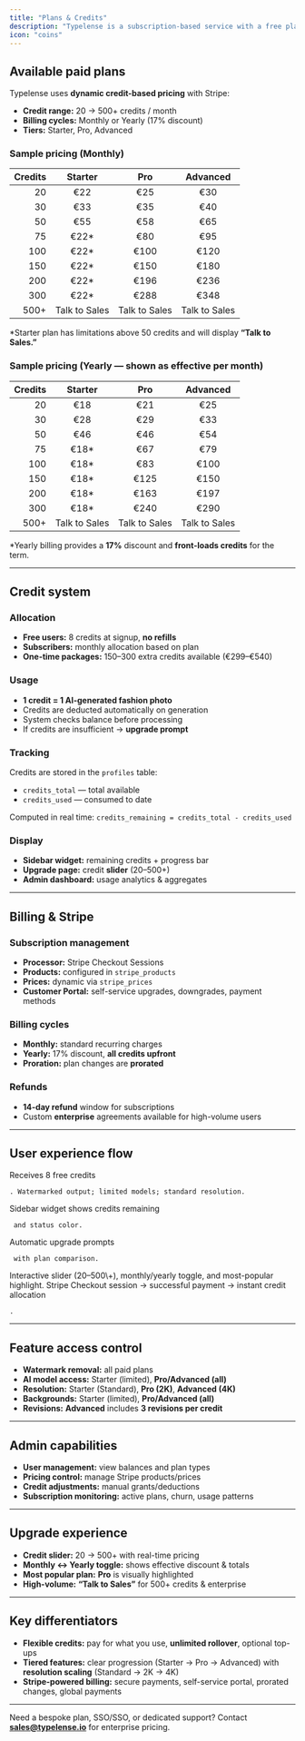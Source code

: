 ```yaml
---
title: "Plans & Credits"
description: "Typelense is a subscription-based service with a free plan and three paid tiers. Image generation uses credits. This page explains plans, pricing, credit logic, and billing."
icon: "coins"
---
```


## Available paid plans

Typelense uses **dynamic credit-based pricing** with Stripe:

- **Credit range:** 20 → 500\+ credits / month
- **Billing cycles:** Monthly or Yearly (17% discount)
- **Tiers:** Starter, Pro, Advanced

### Sample pricing (Monthly)

| Credits | Starter       | Pro           | Advanced      |
| ------: | :-----------: | :-----------: | :-----------: |
| 20      | €22           | €25           | €30           |
| 30      | €33           | €35           | €40           |
| 50      | €55           | €58           | €65           |
| 75      | €22\*         | €80           | €95           |
| 100     | €22\*         | €100          | €120          |
| 150     | €22\*         | €150          | €180          |
| 200     | €22\*         | €196          | €236          |
| 300     | €22\*         | €288          | €348          |
| 500\+   | Talk to Sales | Talk to Sales | Talk to Sales |

\*Starter plan has limitations above 50 credits and will display **“Talk to Sales.”**

### Sample pricing (Yearly — shown as effective per month)

| Credits | Starter       | Pro           | Advanced      |
| ------: | :-----------: | :-----------: | :-----------: |
| 20      | €18           | €21           | €25           |
| 30      | €28           | €29           | €33           |
| 50      | €46           | €46           | €54           |
| 75      | €18\*         | €67           | €79           |
| 100     | €18\*         | €83           | €100          |
| 150     | €18\*         | €125          | €150          |
| 200     | €18\*         | €163          | €197          |
| 300     | €18\*         | €240          | €290          |
| 500\+   | Talk to Sales | Talk to Sales | Talk to Sales |

\*Yearly billing provides a **17%** discount and **front-loads credits** for the term.

---

## Credit system

### Allocation

- **Free users:** 8 credits at signup, **no refills**
- **Subscribers:** monthly allocation based on plan
- **One-time packages:** 150–300 extra credits available (€299–€540)

### Usage

- **1 credit = 1 AI-generated fashion photo**
- Credits are deducted automatically on generation
- System checks balance before processing
- If credits are insufficient → **upgrade prompt**

### Tracking

Credits are stored in the `profiles` table:

- `credits_total` — total available
- `credits_used` — consumed to date

Computed in real time: `credits_remaining = credits_total - credits_used`

### Display

- **Sidebar widget:** remaining credits \+ progress bar
- **Upgrade page:** credit **slider** (20–500\+)
- **Admin dashboard:** usage analytics & aggregates

---

## Billing & Stripe

### Subscription management

- **Processor:** Stripe Checkout Sessions
- **Products:** configured in `stripe_products`
- **Prices:** dynamic via `stripe_prices`
- **Customer Portal:** self-service upgrades, downgrades, payment methods

### Billing cycles

- **Monthly:** standard recurring charges
- **Yearly:** 17% discount, **all credits upfront**
- **Proration:** plan changes are **prorated**

### Refunds

- **14-day refund** window for subscriptions
- Custom **enterprise** agreements available for high-volume users

---

## User experience flow

<Steps>
  <Step title="New user">
    Receives 8 free credits

    . Watermarked output; limited models; standard resolution.
  </Step>
  <Step title="Monitor credits">
    Sidebar widget shows credits remaining

     and status color.
  </Step>
  <Step title="Low balance">
    Automatic upgrade prompts

     with plan comparison.
  </Step>
  <Step title="Select plan">
    Interactive slider (20–500\+), monthly/yearly toggle, and most-popular highlight.
  </Step>
  <Step title="Checkout">
    Stripe Checkout session → successful payment → instant credit allocation

    .
  </Step>
</Steps>

---

## Feature access control

- **Watermark removal:** all paid plans
- **AI model access:** Starter (limited), **Pro/Advanced (all)**
- **Resolution:** Starter (Standard), **Pro (2K)**, **Advanced (4K)**
- **Backgrounds:** Starter (limited), **Pro/Advanced (all)**
- **Revisions:** **Advanced** includes **3 revisions per credit**

---

## Admin capabilities

- **User management:** view balances and plan types
- **Pricing control:** manage Stripe products/prices
- **Credit adjustments:** manual grants/deductions
- **Subscription monitoring:** active plans, churn, usage patterns

---

## Upgrade experience

- **Credit slider:** 20 → 500\+ with real-time pricing
- **Monthly ↔ Yearly toggle:** shows effective discount & totals
- **Most popular plan:** **Pro** is visually highlighted
- **High-volume:** **“Talk to Sales”** for 500\+ credits & enterprise

---

## Key differentiators

- **Flexible credits:** pay for what you use, **unlimited rollover**, optional top-ups
- **Tiered features:** clear progression (Starter → Pro → Advanced) with **resolution scaling** (Standard → 2K → 4K)
- **Stripe-powered billing:** secure payments, self-service portal, prorated changes, global payments

---

Need a bespoke plan, SSO/SSO, or dedicated support? Contact [**sales@typelense.io**](mailto:sales@typelense.io) for enterprise pricing.